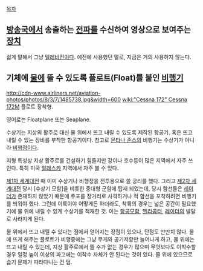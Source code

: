 [[목차]]
== [[방송국]]에서 송출하는 [[전파]]를 수신하여 영상으로 보여주는 [[기계|장치]] ==
쉽게 말해서 그냥 [[텔레비전]]이다. 예전에 사용했던 말로, 지금은 거의 사용하지 않는다.

== 기체에 [[물]]에 뜰 수 있도록 플로트(Float)를 붙인 [[비행기]] ==
http://cdn-www.airliners.net/aviation-photos/photos/8/3/7/1485738.jpg&width=600
[[wiki:"Cessna 172" Cessna 172M]] 플로트 장착형.

영어로는 Floatplane 또는 Seaplane.

수상기는 지상의 활주로 대신 물 위에서 뜨고 내릴 수 있도록 제작된 항공기. 혹은 뜨고 내릴 수 있는 장비를 부착한 항공기이다. 참고로 [[몬타나 존스]]의 비행기는 수상기가 아니라 [[비행정]]이다.

지형 특성상 지상 활주로를 건설하기 힘들지만 강이나 호수등이 많은 지역에서 자주 쓰인다. 특히 미국 [[알래스카]] 지역에서 자주 볼 수 있다.

[[제1차 세계대전]] 때 이미 수상기나 비행정을 전투용으로 쓸 궁리를 했다. 그리고 [[제2차 세계대전]] 당시 [수상기 모함]을 비롯한 중대형 군함에 탑재 되었는데, 당시 함선들은 [[레이더]]가 존재하지 않았기 때문에 주포를 장거리로 사격하거나 적 함선을 포착하려면 비행기를 띄워야 했다. 그런데 이륙이야 어떻게든 하더라도, 착륙의 경우는 넓은 공간이 필요했기에 물 위에 내릴 수 있게 수상기를 적재한 것. 이는 [[항공모함]], [[헬리콥터]], [[레이더]]의 발달로 사라지게 된다.

물 위에서 뜨고 내릴 수 있다는 점에서 얻어지는 장점이 있으나, 단점도 만만치 않다. 물에 뜨게 해주는 플로트가 비행중에는 그냥 무게와 공기저항만 늘어나게 하고, 물 위에는 뜨고 내릴 수 있는데, 지상 활주로에서 뜰 수가 없는 경우가 많으며 무엇보다도 이착수할 경우 일정 높이 이상의 파고에는 이착수 자체가 안 된다는 것이 있다. 물 위에 있으므로 습기 문제가 따라다니는 건 덤. 
